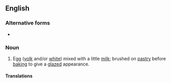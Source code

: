 {{also|eggwash}}
==English==

===Alternative forms===
* {{l|en|eggwash}}

===Noun===
{{en-noun|~}}

# {{lb|en|cooking}} Egg ([[yolk]] and/or [[white]]) mixed with a little [[milk]]; brushed on [[pastry]] before [[baking]] to give a [[glazed]] appearance.

====Translations====
{{trans-top|beaten egg and water}}
{{trans-mid}}
{{trans-bottom}}
